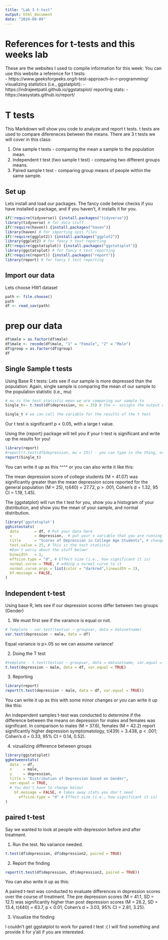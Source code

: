 ```yaml
---
title: "Lab 3 t-test"
output: html_document
date: "2024-09-09"
---
```


# References for t-tests and this weeks lab
These are the websites I used to compile information for this week:
You can use this website a reference for t tests:  
- https://www.geeksforgeeks.org/t-test-approach-in-r-programming/
visualizing statistics (i.e., ggstatplot):
- https://indrajeetpatil.github.io/ggstatsplot/
reporting stats:
- https://easystats.github.io/report/

# T tests
This Markdown will show you code to analyze and report t tests. t tests are used
to compare difereneces between the means. There are 3 t tests we will cover in this class:

1. One sample t tests - comparing the mean a sample to the population mean.
2. Independent t test (two sample t test) - comparing two different groups means.
3. Paired sample t test - comparing group means of people within the same sample.

## Set up
Lets install and load our packages. The fancy code below checks if you have 
installed a package, and if you haven't, it installs it for you.
```r
if(!require(tidyverse)) {install.packages("tidyverse")}
library(tidyverse) # for data stuff
if(!require(haven)) {install.packages("haven")}
library(haven) # for importing spss files
if(!require(ggplot2)) {install.packages("ggplot2")}
library(ggplot2) # for fancy t test reporting
if(!require(ggstatsplot)) {install.packages("ggstatsplot")}
library(ggstatsplot) # for fancy t test reporting
if(!require(report)) {install.packages("report")}
library(report) # for fancy t test reporting
```

## Import our data
Lets choose HW1 dataset
```r
path <- file.choose()
path
df <- read_sav(path)
```

# prep our data
```r
df$male = as.factor(df$male)
df$male <- recode(df$male, "1" = "Female", "2" = "Male")
df$group = as.factor(df$group)
df
```


## Single Sample t tests
Using Base R t tests: Lets see if our sample is more depressed than the population:
Again, single sample is comparing the mean of our sample to the population statistic (i.e., mu)
```r
# mu is the test statistic mean we are comparing our sample to 
Single_t<- t.test(df$depression, mu = 25) # the <- assigns the output of that function to a variable in R

Single_t # we can call the variable for the results of the t test
```
Our t test is significant! p < 0.05, with a large t value. 


Using the {report} package will tell you if your t-test is significant and write up the results for you!
```r
library(report)
#report(t.test(df$depression, mu = 25)) - you can type in the thing, or just Single_t
report(Single_t)
```

You can write it up as this ^^^^ or you can also write it like this:

The mean depression score of college students (M = 41.07) was significantly greater than the mean depression score reported for the general population (M = 25), t(440) = 27.72, p > .001, Cohen's d = 1.32, 95 CI = 1.19, 1.45).

The {ggstatplot} will run the t test for you, show you a histogram of 
your distribution, and show you the mean of your sample, and normal distribution.
```r
library('ggstatsplot')
gghistostats(
  data       = df, # Put your data here
  x          = depression,  # put your x variable that you are running the test here
  title      = "Scores of Depression in College Age Students", # change the title
  test.value = 25, # This is the test statistic
  #Don't worry about the stuff below!
  binwidth   = 1,
  effsize.type = "d", # Effect size (i.e., how significant it is)
  normal.curve = TRUE, # adding a normal curve to it
  normal.curve.args = list(color = "darkred",linewidth = 1),
  bf.message = FALSE,
)
```

## Independent t-test 
Using base R, lets see if our depression scores differ between two groups (Gender)

1. We must first see if the varaince is equal or not. 
```r
# Template - var.test(testvar ~ groupvar, data = datasetname)
var.test(depression ~ male, data = df)
```

Equal variance is p>.05 so we can assume variance!

2. Doing the T test
```r
#template - t.test(testvar ~ groupvar, data = datasetname, var.equal = TRUE or FALSE)
t.test(depression ~ male, data = df, var.equal = TRUE)
```

3. Reporting
```r
library(report)
report(t.test(depression ~ male, data = df, var.equal = TRUE))
```

You can write it up as this with some minor changes or you can write it up like this:

An independent samples t-test was conducted to determine if the difference between the means on depression for males and females was significant. In comparison to males (M = 37.6), females (M = 42.2) report significantly higher depression symptomatology, t(439) = 3.438, p < .001; Cohen's d = 0.33, 95% CI = 0.14, 0.52).


4. vizualizing difference between groups
```r
library(ggstatsplot)
ggbetweenstats(
  data  = df,
  x     = male,
  y     = depression,
  title = "Distribution of Depression based on Gender",
  var.equal = TRUE,
  # You don't have to change below!
    bf.message = FALSE, # takes away stats you don't need
      effsize.type = "d" # Effect size (i.e., how significant it is)
)
```


## paired t-test
Say we wanted to look at people with depression before and after treatment.

1. Run the test. No variance needed.
```r
t.test(df$depression, df$depression2, paired = TRUE)
```

2. Report the finding
```r
report(t.test(df$depression, df$depression2, paired = TRUE))
```

You can also write it up as this:

A paired t-test was conducted to evaluate differences in depression scores over the course of treatment. The pre depression scores (M = 41.1, SD = 12.1) was significantly higher than post depression scores (M = 26.2, SD = 13.4, t(440) = 63.7, p  < 0.01; Cohen's d = 3.03, 95% CI = 2.81, 3.25). 

3. Visualize the finding

I couldn't get ggstatplot to work for paired t test :( I will find something and provide it for y'all if you are interested.




